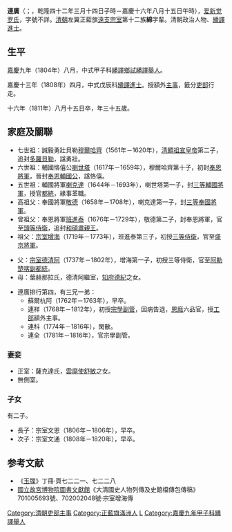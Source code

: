 {{Hatnote|这是[[满族人名|满族人名]]，只称名而不与姓氏连用，其姓氏为[[爱新觉罗氏|爱新觉罗]]。}}
'''連廣'''（{{lang-mnc|ᡠᡴᠰᡠᠨ<br> ᠯᡳᠶᠠᠨᡤᡠᠸᠠᠩ|z=Uksun Liyanguwang}}；{{fact}}{{bd|1777年|4月21日|1811年|10月2日|catIdx=Z宗}}，乾隆四十二年三月十四日子時－嘉慶十六年八月十五日午時），[[爱新觉罗氏|爱新觉罗氏]]，字號不詳。[[清朝|清朝]]左翼正藍旗[[遠支宗室|遠支宗室]]第十二族'''綿'''字輩。清朝政治人物、[[繙譯進士|繙譯進士]]。

==生平==
[[嘉慶|嘉慶]]九年（1804年）八月，中式甲子科[[繙譯鄉試|繙譯鄉試]][[繙譯舉人|繙譯舉人]]。

嘉慶十三年（1808年）四月，中式戊辰科[[繙譯進士|繙譯進士]]。授額外[[主事|主事]]，籤分[[吏部|吏部]]行走。

十六年（1811年）八月十五日卒，年三十五歲。

==家庭及關聯==
*七世祖：誠毅勇壯貝勒[[穆爾哈齊|穆爾哈齊]]（1561年－1620年），[[清顯祖宣皇帝|清顯祖宣皇帝]]第二子，追封[[多羅貝勒|多羅貝勒]]，諡勇壯。
*六世祖：輔國恪僖公[[喇世塔|喇世塔]]（1617年－1659年），穆爾哈齊第十子，初封[[奉恩將軍|奉恩將軍]]，晉封[[奉恩輔國公|奉恩輔國公]]，諡恪僖。
*五世祖：輔國將軍[[喇克達|喇克達]]（1644年－1693年），喇世塔第一子，封[[三等輔國將軍|三等輔國將軍]]，授官[[都統|都統]]，緣事革職。
*高祖父：奉國將軍[[敬德|敬德]]（1658年－1708年），喇克達第一子，封[[三等奉國將軍|三等奉國將軍]]。
*曾祖父：奉恩將軍[[班進泰|班進泰]]（1676年－1729年），敬德第二子，封奉恩將軍，官至[[頭等侍衛|頭等侍衛]]，追封[[和碩肅親王|和碩肅親王]]。
*祖父：[[宗室增海|宗室增海]]（1719年－1773年），班進泰第三子，初授[[三等侍衛|三等侍衛]]，官至[[盛京將軍|盛京將軍]]。

*父：[[宗室德清阿|宗室德清阿]]（1737年－1802年），增海第一子，初授三等侍衛，官至[[阿勒楚喀|阿勒楚喀]][[副都統|副都統]]。
*母：葉赫那拉氏，德清阿繼室，[[知府|知府]][[德紀|德紀]]之女。

*連廣排行第四，有三兄一弟：
**蘇爾杭阿（1762年－1763年），早卒。
**連祥（1768年－1812年），初授[[宗學|宗學]][[副管|副管]]，因病告退，[[恩廕|恩廕]]六品官，授[[工部|工部]]額外主事。
**連科（1774年－1816年），閑散。
**連全（1781年－1816年），官宗學副管。

===妻妾===
*正室：薩克達氏，[[雲麾使|雲麾使]][[舒敏|舒敏]]之女。
*無側室。

===子女===
有二子。
*長子：宗室文恩（1806年－1806年），早卒。
*次子：宗室文通（1808年－1820年），早卒。

==参考文献==
*《[[玉牒|玉牒]]》丁冊·頁七二二一、七二二八
*[[國立故宮博物院|國立故宮博物院]][https://web.archive.org/web/20110606041041/http://tech2.npm.edu.tw/museum/index.aspx 圖書文獻館]《大清國史人物列傳及史館檔傳包傳稿》701005693號、702002048號·宗室增海傳

{{嘉慶十三年戊辰科繙譯進士金榜}}
{{DEFAULTSORT:Z宗}}
[[Category:清朝吏部主事|Category:清朝吏部主事]]
[[Category:正藍旗滿洲人|Category:正藍旗滿洲人]]
[[Category:清朝宗室|L]]
[[Category:嘉慶九年甲子科繙譯舉人|Category:嘉慶九年甲子科繙譯舉人]]